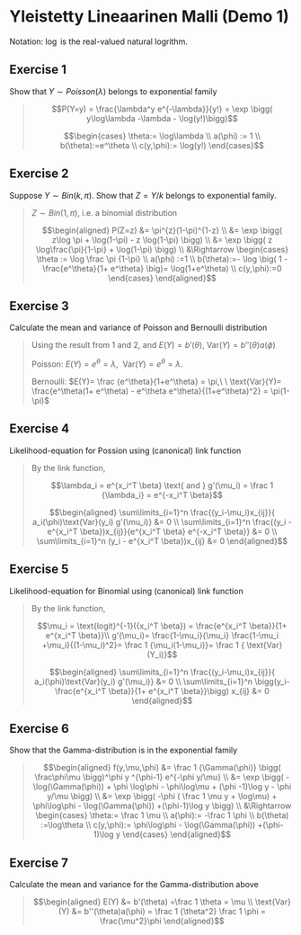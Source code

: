 # Yleistetty Lineaarinen Malli (Demo 1)

Notation: $\log$ is the real-valued natural logrithm.

## Exercise 1
Show that $Y\sim Poisson(\lambda)$ belongs to exponential family

<blockquote>
$$P(Y=y) = \frac{\lambda^y e^{-\lambda}}{y!} = \exp \bigg( y\log\lambda  -\lambda - \log(y!)\bigg)$$

$$\begin{cases} \theta:=  \log\lambda \\ a(\phi) := 1 \\ b(\theta):=e^\theta \\ c(y,\phi):= \log(y!) \end{cases}$$
</blockquote>


## Exercise 2
Suppose $Y\sim Bin(k,\pi)$. Show that $Z=Y/k$ belongs to exponential family.

<blockquote>
$Z\sim Bin(1,\pi)$, i.e. a binomial distribution

$$\begin{aligned} P(Z=z) &=  \pi^{z}(1-\pi)^{1-z}
\\ &= \exp \bigg( z\log \pi + \log(1-\pi) - z \log(1-\pi) \bigg)
\\ &= \exp \bigg( z \log\frac{\pi}{1-\pi} + \log(1-\pi) \bigg)
\\ &\Rightarrow \begin{cases} \theta := \log \frac \pi {1-\pi} \\ a(\phi) :=1 \\ b(\theta):=- \log \big( 1 - \frac{e^\theta}{1+ e^\theta}  \big)= \log(1+e^\theta) \\ c(y,\phi):=0 \end{cases}
\end{aligned}$$
</blockquote>

## Exercise 3
Calculate the mean and variance of Poisson and Bernoulli distribution

<blockquote>
Using the result from 1 and 2, and $E(Y)=b'(\theta), \ \text{Var}(Y) = b''(\theta) a(\phi)$

Poisson: $E(Y)=e^\theta = \lambda,\ \ \text{Var}(Y)= e^\theta =\lambda$.

Bernoulli: $E(Y)= \frac {e^\theta}{1+e^\theta} = \pi,\ \ \text{Var}(Y)= \frac{e^\theta(1+ e^\theta) - e^\theta e^\theta}{(1+e^\theta)^2} = \pi(1-\pi)$
</blockquote>

## Exercise 4
Likelihood-equation for Possion using (canonical) link function

<blockquote>

By the link function,

$$\lambda_i = e^{x_i^T \beta} \text{ and } g'(\mu_i) = \frac 1 {\lambda_i} = e^{-x_i^T \beta}$$

$$\begin{aligned} \sum\limits_{i=1}^n \frac{(y_i-\mu_i)x_{ij}}{ a_i(\phi)\text{Var}(y_i) g'(\mu_i)} &= 0
\\ \sum\limits_{i=1}^n \frac{(y_i - e^{x_i^T \beta})x_{ij}}{e^{x_i^T \beta} e^{-x_i^T \beta}} &= 0
\\ \sum\limits_{i=1}^n (y_i - e^{x_i^T \beta})x_{ij} &= 0
\end{aligned}$$
</blockquote>

## Exercise 5
Likelihood-equation for Binomial using (canonical) link function

<blockquote>
By the link function,

$$\mu_i = \text{logit}^{-1}({x_i^T \beta}) = \frac{e^{x_i^T \beta}}{1+ e^{x_i^T \beta}}\\ 
g'(\mu_i)= \frac{1-\mu_i}{\mu_i} \frac{1-\mu_i +\mu_i}{(1-\mu_i)^2}=  \frac 1 {\mu_i(1-\mu_i)}= \frac 1 { \text{Var}(Y_i)}$$


$$\begin{aligned} \sum\limits_{i=1}^n \frac{(y_i-\mu_i)x_{ij}}{ a_i(\phi)\text{Var}(y_i) g'(\mu_i)} &= 0
\\ \sum\limits_{i=1}^n \bigg(y_i- \frac{e^{x_i^T \beta}}{1+ e^{x_i^T \beta}}\bigg) x_{ij}  &= 0
\end{aligned}$$
</blockquote>

## Exercise 6
Show that the Gamma-distribution is in the exponential family

<blockquote>
$$\begin{aligned} f(y,\mu,\phi)
&= \frac 1 {\Gamma(\phi)} \bigg( \frac\phi\mu \bigg)^\phi y ^{\phi-1} e^{-\phi y/\mu}
\\ &= \exp \bigg( -\log(\Gamma(\phi)) + \phi \log\phi - \phi\log\mu + (\phi -1)\log y - \phi y/\mu \bigg)
\\ &= \exp \bigg( -\phi ( \frac 1 \mu y + \log\mu) + \phi\log\phi - \log(\Gamma(\phi)) +(\phi-1)\log y \bigg)
\\ &\Rightarrow \begin{cases} \theta:= \frac 1 \mu
\\ a(\phi):= -\frac 1 \phi
\\ b(\theta) :=\log\theta
\\ c(y,\phi):= \phi\log\phi - \log(\Gamma(\phi)) +(\phi-1)\log y
\end{cases}
\end{aligned}$$
</blockquote>

## Exercise 7

Calculate the mean and variance for the Gamma-distribution above

<blockquote>
$$\begin{aligned} 
E(Y)  &= b'(\theta) =\frac 1 \theta = \mu
\\ \text{Var}(Y) &= b''(\theta)a(\phi) = \frac 1 {\theta^2} \frac 1 \phi = \frac{\mu^2}\phi
\end{aligned}$$
</blockquote>







